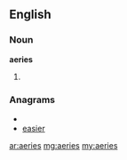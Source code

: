 ==English==
===Noun===
'''aeries'''
#{{plural of|aerie}}

===Anagrams===
* {{alphagram|aeeirs}}
* [[easier#English|easier]]

[[ar:aeries]]
[[mg:aeries]]
[[my:aeries]]
